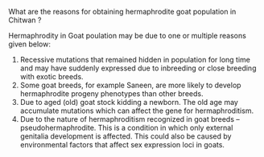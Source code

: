 \question[4] \label{quest:fifth}

What are the reasons for obtaining hermaphrodite goat population in Chitwan ?

\bsolution

Hermaphrodity in Goat poulation may be due to one or multiple reasons given below:

1. Recessive mutations that remained hidden in population for long time and may have suddenly expressed due to inbreeding or close breeding with exotic breeds.
2. Some goat breeds, for example Saneen, are more likely to develop hermaphrodite progeny phenotypes than other breeds.
3. Due to aged (old) goat stock kidding a newborn. The old age may accumulate mutations which can affect the gene for hermaphroditism.
4. Due to the nature of hermaphroditism recognized in goat breeds -- pseudohermaphrodite. This is a condition in which only external genitalia development is affected. This could also be caused by environmental factors that affect sex expression loci in goats.

\esolution